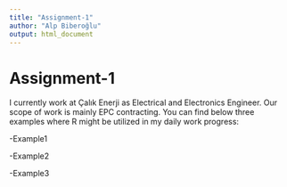 ```yaml
---
title: "Assignment-1"
author: "Alp Biberoğlu"
output: html_document
---
```


# Assignment-1

I currently work at Çalık Enerji as Electrical and Electronics Engineer. Our scope of work is mainly EPC contracting. You can find below three examples where R might be utilized in my daily work progress:

-Example1

-Example2

-Example3